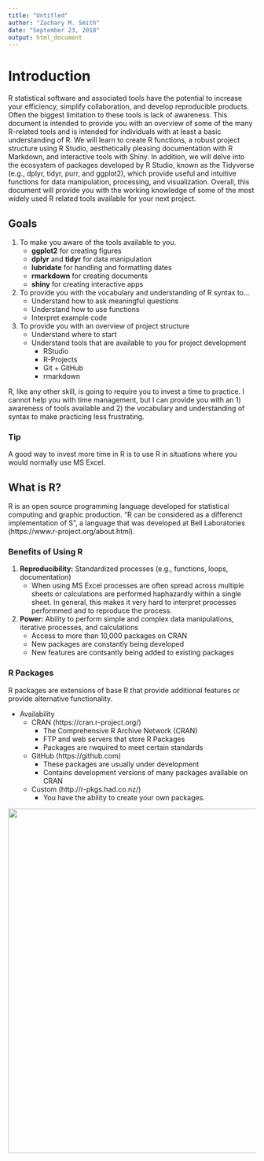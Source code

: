 ```yaml
---
title: "Untitled"
author: "Zachary M. Smith"
date: "September 23, 2018"
output: html_document
---
```


# Introduction

R statistical software and associated tools have the potential to increase your efficiency, simplify collaboration, and develop reproducible products. Often the biggest limitation to these tools is lack of awareness. This document is intended to provide you with an overview of some of the many R-related tools and is intended for individuals with at least a basic understanding of R. We will learn to create R functions, a robust project structure using R Studio, aesthetically pleasing documentation with R Markdown, and interactive tools with Shiny. In addition, we will delve into the ecosystem of packages developed by R Studio, known as the Tidyverse (e.g., dplyr, tidyr, purr, and ggplot2), which provide useful and intuitive functions for data manipulation, processing, and visualization. Overall, this document will provide you with the working knowledge of some of the most widely used R related tools available for your next project.

## Goals

1. To make you aware of the tools available to you.
    + __ggplot2__ for creating figures
    + __dplyr__ and __tidyr__ for data manipulation
    + __lubridate__ for handling and formatting dates
    + __rmarkdown__ for creating documents
    + __shiny__ for creating interactive apps
2. To provide you with the vocabulary and understanding of R syntax to...
    + Understand how to ask meaningful questions
    + Understand how to use functions
    + Interpret example code
3. To provide you with an overview of project structure
    + Understand where to start
    + Understand tools that are available to you for project development
        + RStudio
        + R-Projects
        + Git + GitHub
        + rmarkdown

R, like any other skill, is going to require you to invest a time to practice. I cannot help you with time management, but I can provide you with an 1) awareness of tools available and 2) the vocabulary and understanding of syntax to make practicing less frustrating.

### Tip

A good way to invest more time in R is to use R in situations where you would normally use MS Excel.


## What is R?

R is an open source programming language developed for statistical computing and graphic production. "R can be considered as a differenct implementation of S", a language that was developed at Bell Laboratories (https://www.r-project.org/about.html).

### Benefits of Using R

1. __Reproducibility:__ Standardized processes (e.g., functions, loops, documentation)
    + When using MS Excel processes are often spread across multiple sheets or calculations are performed haphazardly within a single sheet. In general, this makes it very hard to interpret processes performmed and to reproduce the process.
2. __Power:__ Ability to perform simple and complex data manipulations, iterative processes, and calculations
    + Access to more than 10,000 packages on CRAN
    + New packages are constantly being developed
    + New features are contsantly being added to existing packages

### R Packages

R packages are extensions of base R that provide additional features or provide alternative functionality.

* Availability
    + CRAN (https://cran.r-project.org/)
        + The Comprehensive R Archive Network (CRAN)
        + FTP and web servers that store R Packages
        + Packages are rwquired to meet certain standards
    + GitHub (https://github.com)
        + These packages are usually under development
        + Contains development versions of many packages available on CRAN
    + Custom (http://r-pkgs.had.co.nz/)
        + You have the ability to create your own packages.

![](images/introduction/packages.png){width=700px}

       
